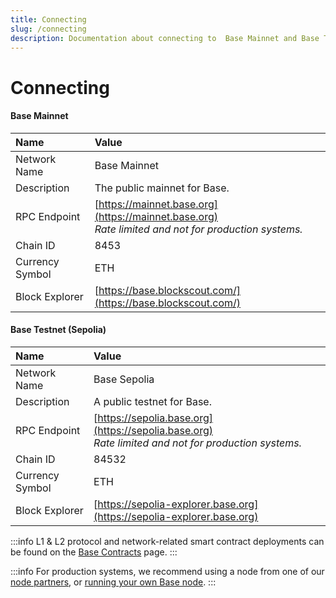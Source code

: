 ```yaml
---
title: Connecting
slug: /connecting
description: Documentation about connecting to  Base Mainnet and Base Testnet. This page covers network information for the Base network, including network names, descriptions, RPC endpoints, chain IDs, currency symbols, and block explorers.
---
```


# Connecting

#### Base Mainnet

| Name            | Value                                                                                                   |
| :-------------- | :------------------------------------------------------------------------------------------------------ |
| Network Name    | Base Mainnet                                                                                            |
| Description     | The public mainnet for Base.                                                                            |
| RPC Endpoint    | [https://mainnet.base.org](https://mainnet.base.org)<br/>_Rate limited and not for production systems._ |
| Chain ID        | 8453                                                                                                    |
| Currency Symbol | ETH                                                                                                     |
| Block Explorer  | [https://base.blockscout.com/](https://base.blockscout.com/)                                            |

#### Base Testnet (Sepolia)

| Name            | Value                                                                                                   |
| :-------------- | :------------------------------------------------------------------------------------------------------ |
| Network Name    | Base Sepolia                                                                                            |
| Description     | A public testnet for Base.                                                                              |
| RPC Endpoint    | [https://sepolia.base.org](https://sepolia.base.org)<br/>_Rate limited and not for production systems._ |
| Chain ID        | 84532                                                                                                   |
| Currency Symbol | ETH                                                                                                     |
| Block Explorer  | [https://sepolia-explorer.base.org](https://sepolia-explorer.base.org)                                  |

:::info
L1 & L2 protocol and network-related smart contract deployments can be found on the [Base Contracts](/chain/base-contracts) page.
:::

:::info
For production systems, we recommend using a node from one of our [node partners], or [running your own Base node].
:::

[running your own Base node]: /chain/run-a-base-node
[node partners]: /chain/node-providers
